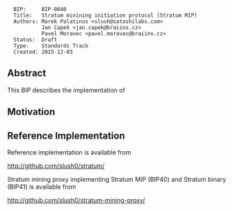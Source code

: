 <pre>
  BIP:     BIP-0040
  Title:   Stratum minining initiation protocol (Stratum MIP)
  Authors: Marek Palatinus <slush@satoshilabs.com>
           Jan Capek <jan.capek@braiins.cz>
           Pavel Moravec <pavel.moravec@braiins.cz>
  Status:  Draft
  Type:    Standards Track
  Created: 2015-12-03
</pre>

==Abstract==

This BIP describes the implementation of 

==Motivation==

==Reference Implementation==

Reference implementation is available from

http://github.com/slush0/stratum/

Stratum mining proxy implementing Stratum MIP (BIP40)
and Stratum binary (BIP41) is available from

http://github.com/slush0/stratum-mining-proxy/
